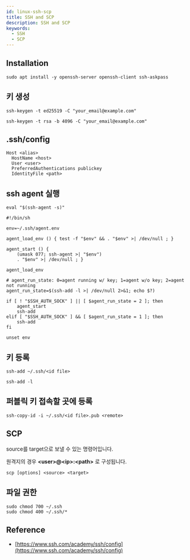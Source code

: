 ```yaml
---
id: linux-ssh-scp
title: SSH and SCP
description: SSH and SCP
keywords:
  - SSH
  - SCP
---
```


## Installation

```shell
sudo apt install -y openssh-server openssh-client ssh-askpass
```

## 키 생성

```shell
ssh-keygen -t ed25519 -C "your_email@example.com"
```

```shell
ssh-keygen -t rsa -b 4096 -C "your_email@example.com"
```

## .ssh/config

```shell
Host <alias>
  HostName <host>
  User <user>
  PreferredAuthentications publickey
  IdentityFile <path>
```

## ssh agent 실행

```shell
eval "$(ssh-agent -s)"
```

```shell title="/etc/profile.d/ssh-agent.sh"
#!/bin/sh

env=~/.ssh/agent.env

agent_load_env () { test -f "$env" && . "$env" >| /dev/null ; }

agent_start () {
    (umask 077; ssh-agent >| "$env")
    . "$env" >| /dev/null ; }

agent_load_env

# agent_run_state: 0=agent running w/ key; 1=agent w/o key; 2=agent not running
agent_run_state=$(ssh-add -l >| /dev/null 2>&1; echo $?)

if [ ! "$SSH_AUTH_SOCK" ] || [ $agent_run_state = 2 ]; then
    agent_start
    ssh-add
elif [ "$SSH_AUTH_SOCK" ] && [ $agent_run_state = 1 ]; then
    ssh-add
fi

unset env
```

## 키 등록

```shell
ssh-add ~/.ssh/<id file>
```

```shell
ssh-add -l
```

## 퍼블릭 키 접속할 곳에 등록

```shell
ssh-copy-id -i ~/.ssh/<id file>.pub <remote>
```

## SCP

source를 target으로 보낼 수 있는 명령어입니다.

원격지의 경우 **\<user\>@\<ip\>:\<path\>** 로 구성됩니다.

```shell
scp [options] <source> <target>
```

## 파일 권한

```shell
sudo chmod 700 ~/.ssh
sudo chmod 400 ~/.ssh/*
```

## Reference

- [https://www.ssh.com/academy/ssh/config](https://www.ssh.com/academy/ssh/config)
